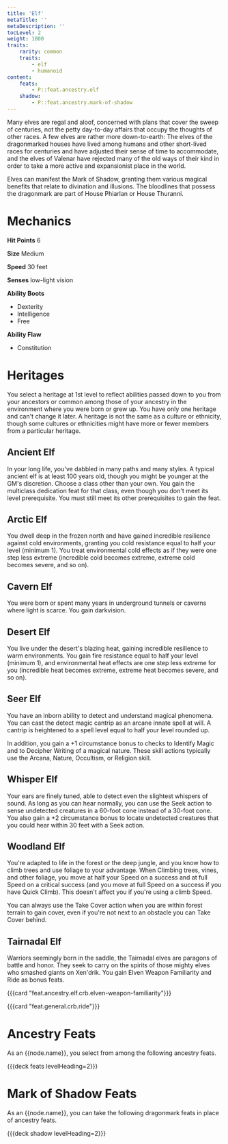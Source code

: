 ```yaml
---
title: 'Elf'
metaTitle: ''
metaDescription: ''
tocLevel: 2
weight: 1000
traits:
    rarity: common
    traits:
        - elf
        - humanoid
content:
    feats:
        - P::feat.ancestry.elf
    shadow:
        - P::feat.ancestry.mark-of-shadow
---
```


Many elves are regal and aloof, concerned with plans that cover the sweep of centuries, not the petty day-to-day affairs that occupy the thoughts of other races. A few elves are rather more down-to-earth: The elves of the dragonmarked houses have lived among humans and other short-lived races for centuries and have adjusted their sense of time to accommodate, and the elves of Valenar have rejected many of the old ways of their kind in order to take a more active and expansionist place in the world.

Elves can manifest the Mark of Shadow, granting them various magical benefits that relate to divination and illusions. The bloodlines that possess the dragonmark are part of House Phiarlan or House Thuranni.

# Mechanics

**Hit Points** 6

**Size** Medium

**Speed** 30 feet

**Senses** low-light vision

**Ability Boots**

-   Dexterity
-   Intelligence
-   Free

**Ability Flaw**

-   Constitution

# Heritages

You select a heritage at 1st level to reflect abilities passed down to you from your ancestors or common among those of your ancestry in the environment where you were born or grew up. You have only one heritage and can't change it later. A heritage is not the same as a culture or ethnicity, though some cultures or ethnicities might have more or fewer members from a particular heritage.

## Ancient Elf

In your long life, you've dabbled in many paths and many styles. A typical ancient elf is at least 100 years old, though you might be younger at the GM's discretion. Choose a class other than your own. You gain the multiclass dedication feat for that class, even though you don't meet its level prerequisite. You must still meet its other prerequisites to gain the feat.

## Arctic Elf

You dwell deep in the frozen north and have gained incredible resilience against cold environments, granting you cold resistance equal to half your level (minimum 1). You treat environmental cold effects as if they were one step less extreme (incredible cold becomes extreme, extreme cold becomes severe, and so on).

## Cavern Elf

You were born or spent many years in underground tunnels or caverns where light is scarce. You gain darkvision.

## Desert Elf

You live under the desert's blazing heat, gaining incredible resilience to warm environments. You gain fire resistance equal to half your level (minimum 1), and environmental heat effects are one step less extreme for you (incredible heat becomes extreme, extreme heat becomes severe, and so on).

## Seer Elf

You have an inborn ability to detect and understand magical phenomena. You can cast the detect magic cantrip as an arcane innate spell at will. A cantrip is heightened to a spell level equal to half your level rounded up.

In addition, you gain a +1 circumstance bonus to checks to Identify Magic and to Decipher Writing of a magical nature. These skill actions typically use the Arcana, Nature, Occultism, or Religion skill.

## Whisper Elf

Your ears are finely tuned, able to detect even the slightest whispers of sound. As long as you can hear normally, you can use the Seek action to sense undetected creatures in a 60-foot cone instead of a 30-foot cone. You also gain a +2 circumstance bonus to locate undetected creatures that you could hear within 30 feet with a Seek action.

## Woodland Elf

You're adapted to life in the forest or the deep jungle, and you know how to climb trees and use foliage to your advantage. When Climbing trees, vines, and other foliage, you move at half your Speed on a success and at full Speed on a critical success (and you move at full Speed on a success if you have Quick Climb). This doesn't affect you if you're using a climb Speed.

You can always use the Take Cover action when you are within forest terrain to gain cover, even if you're not next to an obstacle you can Take Cover behind.

## Tairnadal Elf

Warriors seemingly born in the saddle, the Tairnadal elves are paragons of battle and honor. They seek to carry on the spirits of those mighty elves who smashed giants on Xen'drik. You gain Elven Weapon Familiarity and Ride as bonus feats.

{{{card "feat.ancestry.elf.crb.elven-weapon-familiarity"}}}

{{{card "feat.general.crb.ride"}}}

# Ancestry Feats

As an {{node.name}}, you select from among the following ancestry feats.

{{{deck feats levelHeading=2}}}

# Mark of Shadow Feats

As an {{node.name}}, you can take the following dragonmark feats in place of ancestry feats.

{{{deck shadow levelHeading=2}}}
